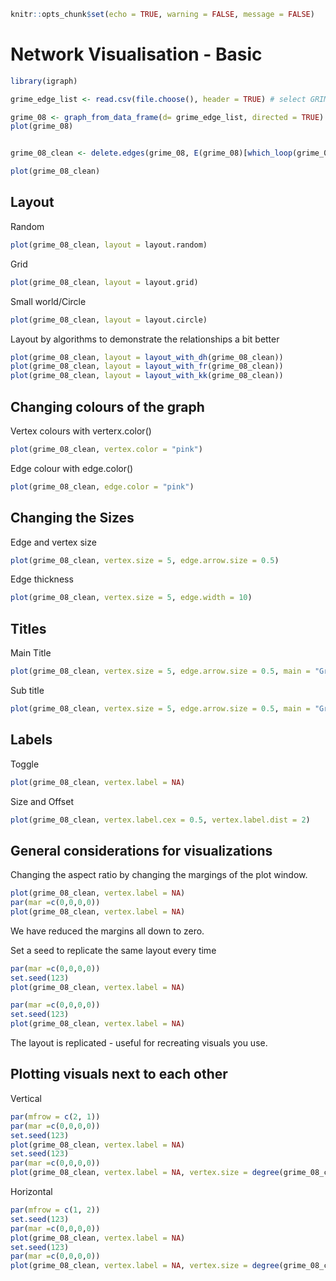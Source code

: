```r
knitr::opts_chunk$set(echo = TRUE, warning = FALSE, message = FALSE)
```

# Network Visualisation - Basic

```r
library(igraph)

grime_edge_list <- read.csv(file.choose(), header = TRUE) # select GRIME_EDGE_LIST_2008 _GRIME ONLY.csv

grime_08 <- graph_from_data_frame(d= grime_edge_list, directed = TRUE)
plot(grime_08)


grime_08_clean <- delete.edges(grime_08, E(grime_08)[which_loop(grime_08)])

plot(grime_08_clean)
```

## Layout

Random

```r
plot(grime_08_clean, layout = layout.random)
```

Grid

```r
plot(grime_08_clean, layout = layout.grid)
```

Small world/Circle

```r
plot(grime_08_clean, layout = layout.circle)
```

Layout by algorithms to demonstrate the relationships a bit better

```r
plot(grime_08_clean, layout = layout_with_dh(grime_08_clean))
plot(grime_08_clean, layout = layout_with_fr(grime_08_clean))
plot(grime_08_clean, layout = layout_with_kk(grime_08_clean))
```

## Changing colours of the graph

Vertex colours with verterx.color()

```r
plot(grime_08_clean, vertex.color = "pink")
```

Edge colour with edge.color()

```r
plot(grime_08_clean, edge.color = "pink")
```

## Changing the Sizes

Edge and vertex size

```r
plot(grime_08_clean, vertex.size = 5, edge.arrow.size = 0.5)
```

Edge thickness

```r
plot(grime_08_clean, vertex.size = 5, edge.width = 10)
```

## Titles

Main Title

```r
plot(grime_08_clean, vertex.size = 5, edge.arrow.size = 0.5, main = "Grime Collaborations 2008")
```

Sub title

```r
plot(grime_08_clean, vertex.size = 5, edge.arrow.size = 0.5, main = "Grime Collaborations", sub = "2008")
```

## Labels

Toggle

```r
plot(grime_08_clean, vertex.label = NA)
```

Size and Offset

```r
plot(grime_08_clean, vertex.label.cex = 0.5, vertex.label.dist = 2)
```

## General considerations for visualizations

Changing the aspect ratio by changing the margings of the plot window.

```r
plot(grime_08_clean, vertex.label = NA)
par(mar =c(0,0,0,0))
plot(grime_08_clean, vertex.label = NA)
```

We have reduced the margins all down to zero.

Set a seed to replicate the same layout every time

```r
par(mar =c(0,0,0,0))
set.seed(123)
plot(grime_08_clean, vertex.label = NA)
```

```r
par(mar =c(0,0,0,0))
set.seed(123)
plot(grime_08_clean, vertex.label = NA)
```

The layout is replicated - useful for recreating visuals you use.

## Plotting visuals next to each other

Vertical

```r
par(mfrow = c(2, 1))
par(mar =c(0,0,0,0))
set.seed(123)
plot(grime_08_clean, vertex.label = NA)
set.seed(123)
par(mar =c(0,0,0,0))
plot(grime_08_clean, vertex.label = NA, vertex.size = degree(grime_08_clean))
```

Horizontal

```r
par(mfrow = c(1, 2))
set.seed(123)
par(mar =c(0,0,0,0))
plot(grime_08_clean, vertex.label = NA)
set.seed(123)
par(mar =c(0,0,0,0))
plot(grime_08_clean, vertex.label = NA, vertex.size = degree(grime_08_clean))
```
